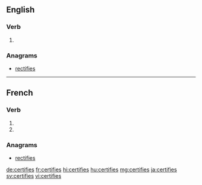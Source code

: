 {{also|certifiés}}
==English==

===Verb===
{{head|en|verb form}}

# {{en-third-person singular of|certify}}

===Anagrams===
* [[rectifies#English|rectifies]]

----

==French==

===Verb===
{{fr-verb-form}}

# {{inflection of|certifier||2|s|pres|indc|lang=fr}}
# {{inflection of|certifier||2|s|pres|subj|lang=fr}}

===Anagrams===
* [[rectifies#French|rectifies]]

[[de:certifies]]
[[fr:certifies]]
[[hi:certifies]]
[[hu:certifies]]
[[mg:certifies]]
[[ja:certifies]]
[[sv:certifies]]
[[vi:certifies]]